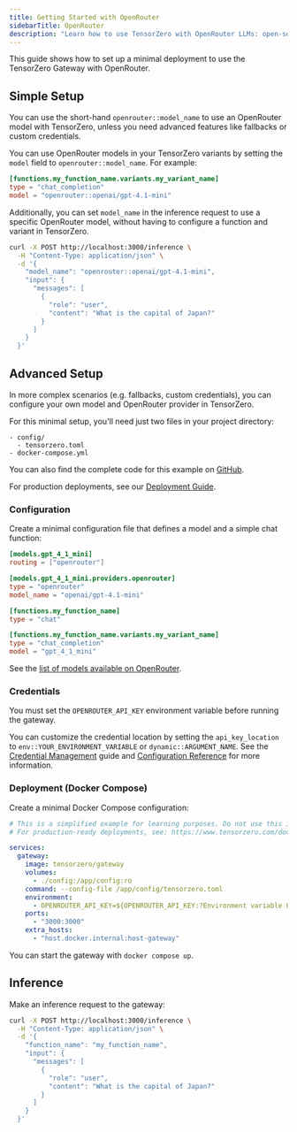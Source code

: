 ```yaml
---
title: Getting Started with OpenRouter
sidebarTitle: OpenRouter
description: "Learn how to use TensorZero with OpenRouter LLMs: open-source gateway, observability, optimization, evaluations, and experimentation."
---
```


This guide shows how to set up a minimal deployment to use the TensorZero Gateway with OpenRouter.

## Simple Setup

You can use the short-hand `openrouter::model_name` to use an OpenRouter model with TensorZero, unless you need advanced features like fallbacks or custom credentials.

You can use OpenRouter models in your TensorZero variants by setting the `model` field to `openrouter::model_name`.
For example:

```toml {3}
[functions.my_function_name.variants.my_variant_name]
type = "chat_completion"
model = "openrouter::openai/gpt-4.1-mini"
```

Additionally, you can set `model_name` in the inference request to use a specific OpenRouter model, without having to configure a function and variant in TensorZero.

```bash {4}
curl -X POST http://localhost:3000/inference \
  -H "Content-Type: application/json" \
  -d '{
    "model_name": "openrouter::openai/gpt-4.1-mini",
    "input": {
      "messages": [
        {
          "role": "user",
          "content": "What is the capital of Japan?"
        }
      ]
    }
  }'
```

## Advanced Setup

In more complex scenarios (e.g. fallbacks, custom credentials), you can configure your own model and OpenRouter provider in TensorZero.

For this minimal setup, you'll need just two files in your project directory:

```
- config/
  - tensorzero.toml
- docker-compose.yml
```

<Tip>

You can also find the complete code for this example on [GitHub](https://github.com/tensorzero/tensorzero/tree/main/examples/guides/providers/openrouter).

</Tip>

For production deployments, see our [Deployment Guide](/gateway/deployment/).

### Configuration

Create a minimal configuration file that defines a model and a simple chat function:

```toml title="config/tensorzero.toml"
[models.gpt_4_1_mini]
routing = ["openrouter"]

[models.gpt_4_1_mini.providers.openrouter]
type = "openrouter"
model_name = "openai/gpt-4.1-mini"

[functions.my_function_name]
type = "chat"

[functions.my_function_name.variants.my_variant_name]
type = "chat_completion"
model = "gpt_4_1_mini"
```

See the [list of models available on OpenRouter](https://openrouter.ai/models).

### Credentials

You must set the `OPENROUTER_API_KEY` environment variable before running the gateway.

You can customize the credential location by setting the `api_key_location` to `env::YOUR_ENVIRONMENT_VARIABLE` or `dynamic::ARGUMENT_NAME`.
See the [Credential Management](/gateway/guides/credential-management/) guide and [Configuration Reference](/gateway/configuration-reference/) for more information.

### Deployment (Docker Compose)

Create a minimal Docker Compose configuration:

```yaml title="docker-compose.yml"
# This is a simplified example for learning purposes. Do not use this in production.
# For production-ready deployments, see: https://www.tensorzero.com/docs/gateway/deployment

services:
  gateway:
    image: tensorzero/gateway
    volumes:
      - ./config:/app/config:ro
    command: --config-file /app/config/tensorzero.toml
    environment:
      - OPENROUTER_API_KEY=${OPENROUTER_API_KEY:?Environment variable OPENROUTER_API_KEY must be set.}
    ports:
      - "3000:3000"
    extra_hosts:
      - "host.docker.internal:host-gateway"
```

You can start the gateway with `docker compose up`.

## Inference

Make an inference request to the gateway:

```bash
curl -X POST http://localhost:3000/inference \
  -H "Content-Type: application/json" \
  -d '{
    "function_name": "my_function_name",
    "input": {
      "messages": [
        {
          "role": "user",
          "content": "What is the capital of Japan?"
        }
      ]
    }
  }'
```
